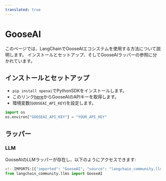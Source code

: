 ```yaml
---
translated: true
---
```


# GooseAI

このページでは、LangChainでGooseAIエコシステムを使用する方法について説明します。
インストールとセットアップ、そしてGooseAIラッパーの参照に分かれています。

## インストールとセットアップ

- `pip install openai`でPythonSDKをインストールします。
- このリンク[here](https://goose.ai/)からGooseAIのAPIキーを取得します。
- 環境変数(`GOOSEAI_API_KEY`)を設定します。

```python
import os
os.environ["GOOSEAI_API_KEY"] = "YOUR_API_KEY"
```

## ラッパー

### LLM

GooseAIのLLMラッパーが存在し、以下のようにアクセスできます:

```python
<!--IMPORTS:[{"imported": "GooseAI", "source": "langchain_community.llms", "docs": "https://api.python.langchain.com/en/latest/llms/langchain_community.llms.gooseai.GooseAI.html", "title": "GooseAI"}]-->
from langchain_community.llms import GooseAI
```
